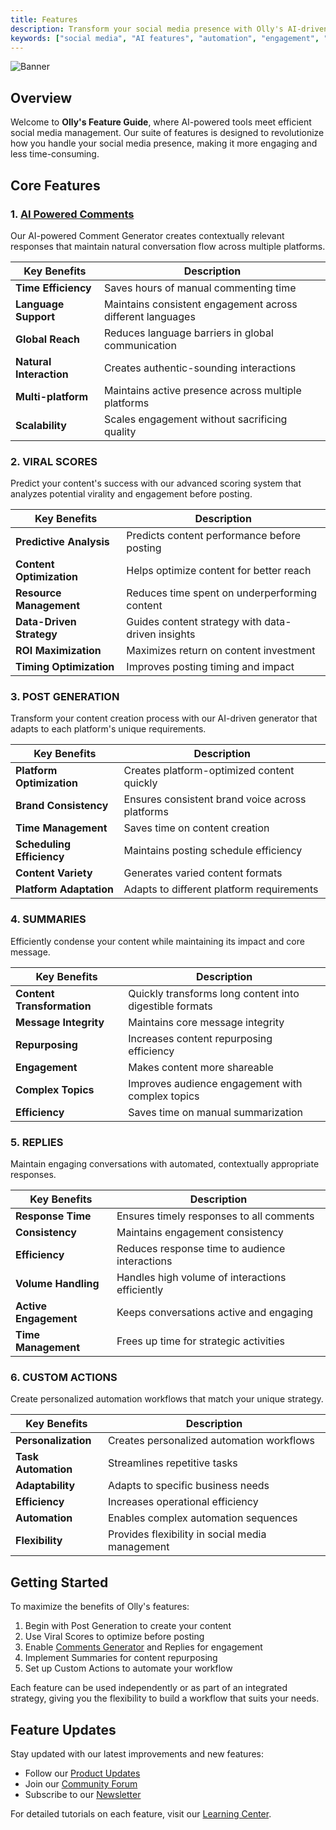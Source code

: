 ```yaml
---
title: Features
description: Transform your social media presence with Olly's AI-driven features. Each tool is designed to maximize your engagement while minimizing your time investment.
keywords: ["social media", "AI features", "automation", "engagement", "content generation"]
---
```


![Banner](/images/banner.png "Olly Features")

## Overview

Welcome to **Olly's Feature Guide**, where AI-powered tools meet efficient social media management. Our suite of features is designed to revolutionize how you handle your social media presence, making it more engaging and less time-consuming.

<CardGrid>
  <Card
    subtitle="Engagement"
    title="Comments & Replies"
    description="Generate contextually relevant comments and manage interactions automatically across platforms."
    href="/docs/features/comment-generator"
  />
  <Card
    subtitle="Analytics"
    title="Viral Scores"
    description="Predict and optimize your content's performance with our AI-powered scoring system."
    href="/docs/features/viral-scores"
  />
  <Card
    subtitle="Content"
    title="Post Generation"
    description="Create platform-optimized content automatically with our AI content generator."
    href="/docs/features/post-generation"
  />
</CardGrid>

## Core Features

### 1. [AI Powered Comments](/docs/features/comment-generator)

Our AI-powered Comment Generator creates contextually relevant responses that maintain natural conversation flow across multiple platforms.

| Key Benefits | Description |
|-------------|-------------|
| **Time Efficiency** | Saves hours of manual commenting time |
| **Language Support** | Maintains consistent engagement across different languages |
| **Global Reach** | Reduces language barriers in global communication |
| **Natural Interaction** | Creates authentic-sounding interactions |
| **Multi-platform** | Maintains active presence across multiple platforms |
| **Scalability** | Scales engagement without sacrificing quality |

### 2. VIRAL SCORES

Predict your content's success with our advanced scoring system that analyzes potential virality and engagement before posting.

| Key Benefits | Description |
|-------------|-------------|
| **Predictive Analysis** | Predicts content performance before posting |
| **Content Optimization** | Helps optimize content for better reach |
| **Resource Management** | Reduces time spent on underperforming content |
| **Data-Driven Strategy** | Guides content strategy with data-driven insights |
| **ROI Maximization** | Maximizes return on content investment |
| **Timing Optimization** | Improves posting timing and impact |

### 3. POST GENERATION

Transform your content creation process with our AI-driven generator that adapts to each platform's unique requirements.

| Key Benefits | Description |
|-------------|-------------|
| **Platform Optimization** | Creates platform-optimized content quickly |
| **Brand Consistency** | Ensures consistent brand voice across platforms |
| **Time Management** | Saves time on content creation |
| **Scheduling Efficiency** | Maintains posting schedule efficiency |
| **Content Variety** | Generates varied content formats |
| **Platform Adaptation** | Adapts to different platform requirements |

### 4. SUMMARIES

Efficiently condense your content while maintaining its impact and core message.

| Key Benefits | Description |
|-------------|-------------|
| **Content Transformation** | Quickly transforms long content into digestible formats |
| **Message Integrity** | Maintains core message integrity |
| **Repurposing** | Increases content repurposing efficiency |
| **Engagement** | Makes content more shareable |
| **Complex Topics** | Improves audience engagement with complex topics |
| **Efficiency** | Saves time on manual summarization |

### 5. REPLIES

Maintain engaging conversations with automated, contextually appropriate responses.

| Key Benefits | Description |
|-------------|-------------|
| **Response Time** | Ensures timely responses to all comments |
| **Consistency** | Maintains engagement consistency |
| **Efficiency** | Reduces response time to audience interactions |
| **Volume Handling** | Handles high volume of interactions efficiently |
| **Active Engagement** | Keeps conversations active and engaging |
| **Time Management** | Frees up time for strategic activities |

### 6. CUSTOM ACTIONS

Create personalized automation workflows that match your unique strategy.

| Key Benefits | Description |
|-------------|-------------|
| **Personalization** | Creates personalized automation workflows |
| **Task Automation** | Streamlines repetitive tasks |
| **Adaptability** | Adapts to specific business needs |
| **Efficiency** | Increases operational efficiency |
| **Automation** | Enables complex automation sequences |
| **Flexibility** | Provides flexibility in social media management |

## Getting Started

To maximize the benefits of Olly's features:

1. Begin with Post Generation to create your content
2. Use Viral Scores to optimize before posting
3. Enable [Comments Generator](/docs/features/comment-generator) and Replies for engagement
4. Implement Summaries for content repurposing
5. Set up Custom Actions to automate your workflow

Each feature can be used independently or as part of an integrated strategy, giving you the flexibility to build a workflow that suits your needs.

## Feature Updates

Stay updated with our latest improvements and new features:

- Follow our [Product Updates](/docs/updates)
- Join our [Community Forum](/community)
- Subscribe to our [Newsletter](/newsletter)

For detailed tutorials on each feature, visit our [Learning Center](/docs/tutorials).